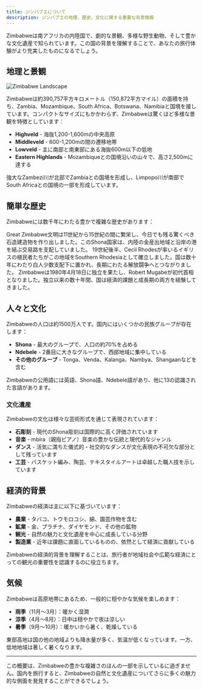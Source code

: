 ```yaml
---
title: ジンバブエについて
description: ジンバブエの地理、歴史、文化に関する重要な背景情報
---
```


Zimbabweは南アフリカの内陸国で、劇的な景観、多様な野生動物、そして豊かな文化遺産で知られています。この国の背景を理解することで、あなたの旅行体験がより充実したものになるでしょう。

## 地理と景観

<img alt="Zimbabwe Landscape" src="/images/hero-light.svg" />

Zimbabweは約390,757平方キロメートル（150,872平方マイル）の面積を持ち、Zambia、Mozambique、South Africa、Botswana、Namibiaと国境を接しています。コンパクトなサイズにもかかわらず、Zimbabweは驚くほど多様な景観を特徴としています：

* **Highveld** - 海抜1,200-1,600mの中央高原
* **Middleveld** - 600-1,200mの間の遷移地帯
* **Lowveld** - 主に南部と南東部にある海抜600m以下の低地
* **Eastern Highlands** - Mozambiqueとの国境沿いの山々で、高さ2,500mに達する

強大なZambezi川が北部でZambiaとの国境を形成し、Limpopo川が南部でSouth Africaとの国境の一部を形成しています。

## 簡単な歴史

Zimbabweには数千年にわたる豊かで複雑な歴史があります：

<AccordionGroup>
  <Accordion icon="building-columns" title="古代文明（900-1450年）">
    Great Zimbabwe文明は11世紀から15世紀の間に繁栄し、今日でも残る驚くべき石造建造物を作り出しました。このShona国家は、内陸の金産出地域と沿岸の港を結ぶ交易路を支配していました。
  </Accordion>

  <Accordion icon="crown" title="植民地時代（1890-1980年）">
    19世紀後半、Cecil Rhodesが率いるイギリスの植民者たちがこの地域をSouthern Rhodesiaとして確立しました。国は数十年にわたり白人少数支配下に置かれ、長期にわたる解放闘争へとつながりました。
  </Accordion>

  <Accordion icon="flag" title="独立時代（1980年-現在）">
    Zimbabweは1980年4月18日に独立を果たし、Robert Mugabeが初代首相となりました。独立以来の数十年間、国は経済的課題と成長期の両方を経験してきました。
  </Accordion>
</AccordionGroup>

## 人々と文化

Zimbabweの人口は約1500万人です。国内にはいくつかの民族グループが存在します：

* **Shona** - 最大のグループで、人口の約70%を占める
* **Ndebele** - 2番目に大きなグループで、西部地域に集中している
* **その他のグループ** - Tonga、Venda、Kalanga、Nambya、Shangaanなどを含む

Zimbabweの公用語には英語、Shona語、Ndebele語があり、他に13の認識された言語があります。

### 文化遺産

Zimbabweの文化は様々な芸術形式を通じて表現されています：

* **石彫刻** - 現代のShona彫刻は国際的に高く評価されています
* **音楽** - mbira（親指ピアノ）音楽の豊かな伝統と現代的なジャンル
* **ダンス** - 活気に満ちた儀式的・社交的なダンスが文化表現の不可欠な部分として残っています
* **工芸** - バスケット編み、陶芸、テキスタイルアートは卓越した職人技を示しています

## 経済的背景

Zimbabweの経済は主に以下に基づいています：

* **農業** - タバコ、トウモロコシ、綿、園芸作物を含む
* **鉱業** - 金、プラチナ、ダイヤモンド、その他の鉱物
* **観光** - 自然の魅力と文化遺産を中心に成長している分野
* **製造業** - 近年は課題に直面しているものの、依然として経済に貢献している

Zimbabweの経済的背景を理解することは、旅行者が地域社会や広範な経済にとっての観光の重要性を認識するのに役立ちます。

## 気候

Zimbabweは高原地帯にあるため、一般的に穏やかな気候を楽しめます：

* **雨季**（11月〜3月）：暖かく湿潤
* **涼季**（4月〜8月）：日中は穏やかで夜は涼しい
* **暑季**（9月〜10月）：暖かいから暑く、乾燥している

東部高地は国の他の地域よりも降水量が多く、気温が低くなっています。一方、低地地域は著しく暑くなります。

***

<Info>
  この概要は、Zimbabweの豊かな複雑さのほんの一部を示しているに過ぎません。国内を旅行すると、Zimbabweの自然と文化遺産についてさらに多くの魅力的な側面を発見することができるでしょう。
</Info>
